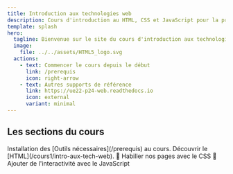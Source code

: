 ```yaml
---
title: Introduction aux technologies web
description: Cours d'introduction au HTML, CSS et JavaScript pour la promo 2024 de Mines Paris PSL PSL.
template: splash
hero:
  tagline: Bienvenue sur le site du cours d'introduction aux technologies web !
  image:
    file: ../../assets/HTML5_logo.svg
  actions:
    - text: Commencer le cours depuis le début
      link: /prerequis
      icon: right-arrow
    - text: Autres supports de référence
      link: https://ue22-p24-web.readthedocs.io
      icon: external
      variant: minimal
---
```



## Les sections du cours

<CardGrid stagger>
  <Card title="Setup" icon="pencil">
    Installation des [Outils nécessaires](/prerequis) au cours.
  </Card>
  <Card title="1.HTML" icon="seti:html">
    Découvrir le [HTML](/cours1/intro-aux-tech-web).
  </Card>
  <Card title="2. CSS" icon="seti:css">
    🚧 Habiller nos pages avec le CSS
  </Card>
  <Card title="3. Javascript" icon="seti:javascript">
    🚧 Ajouter de l'interactivité avec le JavaScript
  </Card>
</CardGrid>
